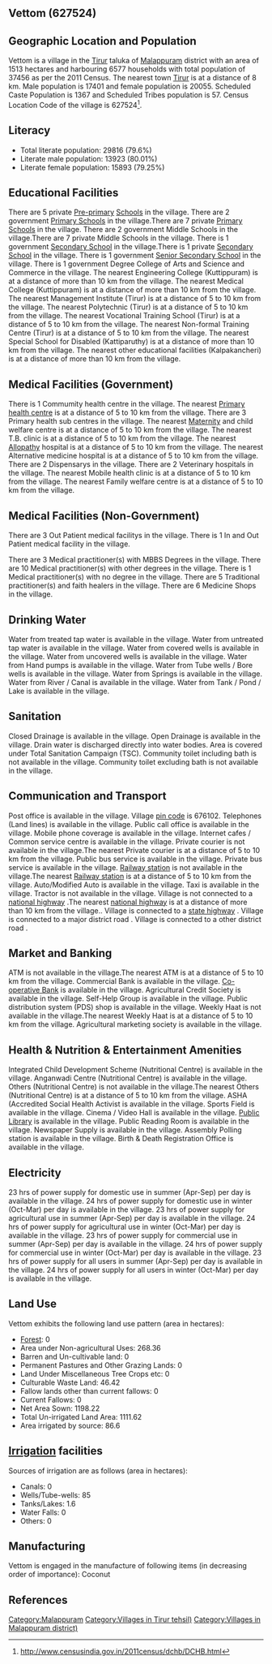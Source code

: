 {{Infobox settlement
| name=Vettom
| native_name=
| native_name_lang=
| other_name=
| nickname=
| settlement_type=Village
| image_skyline=
| image_alt=
| image_caption=
| pushpin_map=India Kerala
| pushpin_label_position=right
| pushpin_map_alt=
| pushpin_map_caption=Location in Kerala, India
| latd=
| latm=
| lats=
| latNS=
| longd=
| longm=
| longs=
| longEW=
| coordinates_display=inline,title
| subdivision_type=Country
| subdivision_name={{flag|India}}
| subdivision_type1=[[States and territories of India|State]]
| subdivision_name1=Kerala 
| subdivision_type2=[[List of districts of India|District]]
| subdivision_name2=Malappuram
| subdivision_type3=Tahsil
| subdivision_name3=Tirur
| website=
| established_title=<!-- Established -->
| established_date=
| founder=
| named_for=
| government_type=
| governing_body=
| unit_pref=Metric=
| area_footnotes=
| area_rank=
| area_total_km2=15.13
| elevation_footnotes=
| elevation_m=
| population_total=37456
| population_as_of=2011
| population_rank=
| population_density_km2=2475
| population_demonym=
| population_footnotes=
| demographics_type1=Languages
| demographics1_title1=Official
| demographics1_info1=[[Malayalam language|Malayalam]]
| timezone1=[[Indian Standard Time|IST]]
| utc_offset1==+5:30
| postal_code_type=[[Postal Index Number|PIN]]
| postal_code=676102
| area_code_type=Telephone code
| area_code=
| registration_plate=
| blank1_name_sec1=Nearest city
| blank1_info_sec1=[[Tirur]]
| blank2_name_sec1=[[Human sex ratio|Sex ratio]]
| blank2_info_sec1=1152 [[male|♂]]/[[female|♀]]
| blank3_name_sec1=Literacy
| blank3_info_sec1=79.6%
| blank1_name_sec2=[[2011 Census of India|2011 census]] code
| blank1_info_sec2=627524
| footnotes=
}}

== Vettom (627524) ==

== Geographic Location and Population ==

Vettom is a village in the [[Tirur]] taluka of [[Malappuram]] district with an area of 1513 hectares and harbouring 6577 households with total population of 37456 as per the 2011 Census. The nearest town [[Tirur]] is at a distance of 8 km. Male population is 17401 and female population is 20055. Scheduled Caste Population is 1367 and Scheduled Tribes population is 57. Census Location Code of the village is 627524<ref>http://www.censusindia.gov.in/2011census/dchb/DCHB.html</ref>.


== Literacy ==  
* Total literate population: 29816 (79.6%)
* Literate male population: 13923 (80.01%)
* Literate female population: 15893 (79.25%)


== Educational Facilities ==  
There are 5 private [[Pre-primary]] [[School]]s in the village.
There are 2 government [[Primary School]]s in the village.There are 7 private [[Primary School]]s in the village.
There are 2 government Middle Schools in the village.There are 7 private Middle Schools in the village.
There is 1 government [[Secondary School]] in the village.There is 1 private [[Secondary School]] in the village.
There is 1 government [[Senior Secondary School]] in the village.
There is 1 government Degree College of Arts and Science and Commerce in the village.
The nearest Engineering College (Kuttippuram) is at a distance of more than 10 km from the village.
The nearest Medical College (Kuttippuram) is at a distance of more than 10 km from the village.
The nearest Management Institute (Tirur) is at a distance of 5 to 10 km from the village.
The nearest Polytechnic (Tirur) is at a distance of 5 to 10 km from the village.
The nearest Vocational Training School (Tirur) is at a distance of 5 to 10 km from the village.
The nearest Non-formal Training Centre (Tirur) is at a distance of 5 to 10 km from the village.
The nearest Special School for Disabled (Kattiparuthy) is at a distance of more than 10 km from the village.
The nearest other educational facilities (Kalpakancheri) is at a distance of more than 10 km from the village.


== Medical Facilities (Government) ==
There is 1 Commumity health centre in the village.
The nearest [[Primary health centre]] is at a distance of 5 to 10 km from the village.
There are 3 Primary health sub centres in the village.
The nearest [[Maternity]] and child welfare centre is at a distance of 5 to 10 km from the village.
The nearest T.B. clinic is at a distance of 5 to 10 km from the village.
The nearest [[Allopathy]] hospital is at a distance of 5 to 10 km from the village.
The nearest Alternative medicine hospital is at a distance of 5 to 10 km from the village.
There are 2 Dispensarys in the village.
There are 2 Veterinary hospitals in the village.
The nearest Mobile health clinic is at a distance of 5 to 10 km from the village.
The nearest Family welfare centre is at a distance of 5 to 10 km from the village.


== Medical Facilities (Non-Government) ==
There are 3 Out Patient medical facilitys in the village.
There is 1 In and Out Patient medical facility in the village.

There are 3 Medical practitioner(s) with MBBS Degrees in the village.
There are 10 Medical practitioner(s) with other degrees in the village.
There is 1 Medical practitioner(s) with no degree in the village.
There are 5 Traditional practitioner(s) and faith healers in the village.
There are 6 Medicine Shops in the village.



== Drinking Water ==
Water from treated tap water is available in the village.
Water from untreated tap water is available in the village.
Water from covered wells is available in the village.
Water from uncovered wells is available in the village.
Water from Hand pumps is available in the village.
Water from Tube wells / Bore wells is available in the village.
Water from Springs is available in the village.
Water from River / Canal is available in the village.
Water from Tank / Pond / Lake is available in the village.


== Sanitation ==
Closed Drainage is available in the village.
Open Drainage is available in the village.
Drain water is discharged directly into water bodies.
Area is covered under Total Sanitation Campaign (TSC).
Community toilet including bath is not available in the village.
Community toilet excluding bath is not available in the village.


== Communication and Transport ==
Post office is available in the village.
Village [[pin code]] is 676102.
Telephones (Land lines) is available in the village.
Public call office is available in the village.
Mobile phone coverage is available in the village.
Internet cafes / Common service centre is available in the village.
Private courier is not available in the village.The nearest Private courier is at a distance of 5 to 10 km from the village.
Public bus service is available in the village.
Private bus service is available in the village.
[[Railway station]] is not available in the village.The nearest [[Railway station]] is at a distance of 5 to 10 km from the village.
Auto/Modified Auto is available in the village.
Taxi is available in the village.
Tractor is not available in the village.
Village is not connected to a [[national highway]] .The nearest [[national highway]] is at a distance of more than 10 km from the village..
Village is connected to a [[state highway]]  .
Village is connected to a major district road    .
Village is connected to a other district road  .







== Market and Banking ==
ATM is not available in the village.The nearest ATM is at a distance of 5 to 10 km from the village.
Commercial Bank is available in the village.
[[Co-operative Bank]] is available in the village.
Agricultural Credit Society is available in the village.
Self-Help Group is available in the village.
Public distribution system (PDS) shop is available in the village.
Weekly Haat is not available in the village.The nearest Weekly Haat is at a distance of 5 to 10 km from the village.
Agricultural marketing society is available in the village.


== Health & Nutrition & Entertainment Amenities ==
Integrated Child Development Scheme (Nutritional Centre) is available in the village.
Anganwadi Centre (Nutritional Centre) is available in the village.
Others (Nutritional Centre) is not available in the village.The nearest Others (Nutritional Centre) is at a distance of 5 to 10 km from the village.
ASHA (Accredited Social Health Activist is available in the village.
Sports Field is available in the village.
Cinema / Video Hall is available in the village.
[[Public Library]] is available in the village.
Public Reading Room is available in the village.
Newspaper Supply is available in the village.
Assembly Polling station is available in the village.
Birth & Death Registration Office is available in the village.


== Electricity ==
23 hrs of power supply for domestic use in summer (Apr-Sep) per day is available in the village.
24 hrs of power supply for domestic use in winter (Oct-Mar) per day is available in the village.
23 hrs of power supply for agricultural use in summer (Apr-Sep) per day is available in the village.
24 hrs of power supply for agricultural use in winter (Oct-Mar) per day is available in the village.
23 hrs of power supply for commercial use in summer (Apr-Sep) per day is available in the village.
24 hrs of power supply for commercial use in winter (Oct-Mar) per day is available in the village.
23 hrs of power supply for all users in summer (Apr-Sep) per day is available in the village.
24 hrs of power supply for all users in winter (Oct-Mar) per day is available in the village.


== Land Use ==
Vettom exhibits the following land use pattern (area in hectares):
* [[Forest]]: 0
* Area under Non-agricultural Uses: 268.36
* Barren and Un-cultivable land: 0
* Permanent Pastures and Other Grazing Lands: 0
* Land Under Miscellaneous Tree Crops etc: 0
* Culturable Waste Land: 46.42
* Fallow lands other than current fallows: 0
* Current Fallows: 0
* Net Area Sown: 1198.22
* Total Un-irrigated Land Area: 1111.62
* Area irrigated by source: 86.6


== [[Irrigation]] facilities ==
Sources of irrigation are as follows (area in hectares):
* Canals: 0
* Wells/Tube-wells: 85
* Tanks/Lakes: 1.6
* Water Falls: 0
* Others: 0


== Manufacturing ==
Vettom is engaged in the manufacture of following items (in decreasing order of importance): Coconut


[[Category:Malappuram]]
[[Category:Villages in Tirur tehsil)]]
[[Category:Villages in Malappuram district)]]


== References ==
{{Reflist}}


